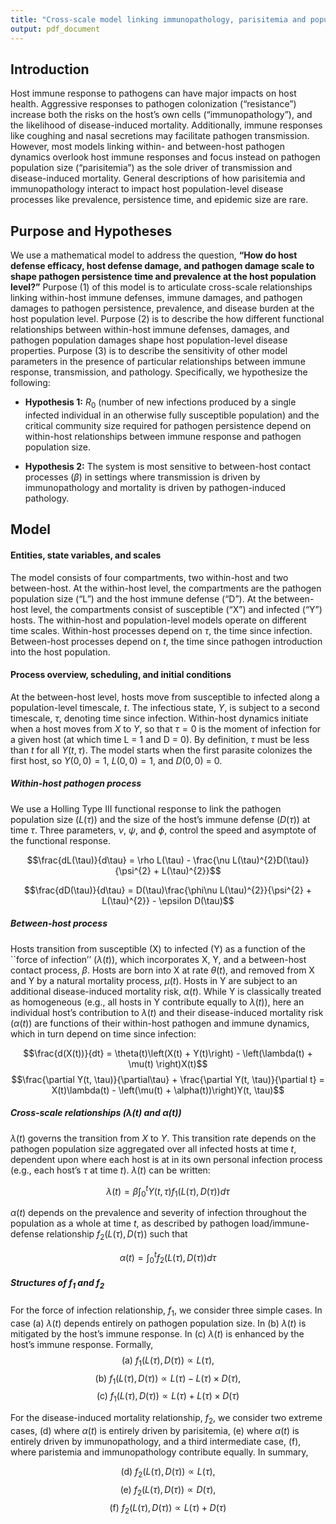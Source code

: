 ```yaml
---
title: "Cross-scale model linking immunopathology, parisitemia and population-level disease"
output: pdf_document
---
```


Introduction
---

Host immune response to pathogens can have major impacts on host health. Aggressive responses to pathogen colonization ("resistance") increase both the risks on the host's own cells ("immunopathology"), and the likelihood of disease-induced mortality. Additionally, immune responses like coughing and nasal secretions may facilitate pathogen transmission. However, most models linking within- and between-host pathogen dynamics overlook host immune responses and focus instead on pathogen population size ("parisitemia") as the sole driver of transmission and disease-induced mortality. General descriptions of how parisitemia and immunopathology interact to impact host population-level disease processes like prevalence, persistence time, and epidemic size are rare. 

Purpose and Hypotheses 
---
We use a mathematical model to address the question, **"How do host defense efficacy, host defense damage, and pathogen damage scale to shape pathogen persistence time and prevalence at the host population level?"** Purpose (1) of this model is to articulate cross-scale relationships linking within-host immune defenses, immune damages, and pathogen damages to pathogen persistence, prevalence, and disease burden at the host population level. Purpose (2) is to describe the how different functional relationships between within-host immune defenses, damages, and pathogen population damages shape host population-level disease properties. Purpose (3) is to describe the sensitivity of other model parameters in the presence of particular relationships between immune response, transmission, and pathology. Specifically, we hypothesize the following:

- **Hypothesis 1:** $R_{0}$ (number of new infections produced by a single infected individual in an otherwise fully susceptible population) and the critical community size required for pathogen persistence depend on within-host relationships between immune response and pathogen population size.

- **Hypothesis 2:** The system is most sensitive to between-host contact processes ($\beta$) in settings where transmission is driven by immunopathology and mortality is driven by pathogen-induced pathology.

Model
---

#### Entities, state variables, and scales

The model consists of four compartments, two within-host and two between-host. At the within-host level, the compartments are the pathogen population size ("L") and the host immune defense ("D"). At the between-host level, the compartments consist of susceptible ("X") and infected ("Y") hosts. The within-host and population-level models operate on different time scales. Within-host processes depend on $\tau$, the time since infection. Between-host processes depend on $t$, the time since pathogen introduction into the host population. 

#### Process overview, scheduling, and initial conditions

At the between-host level, hosts move from susceptible to infected along a population-level timescale, $t$. The infectious state, $Y$, is subject to a second timescale, $\tau$, denoting time since infection. Within-host dynamics initiate when a host moves from $X$ to $Y$, so that $\tau = 0$ is the moment of infection for a given host (at which time L = 1 and D = 0). By definition, $\tau$ must be less than $t$ for all $Y(t, \tau)$. The model starts when the first parasite colonizes the first host, so $Y(0, 0) = 1$, $L(0, 0) = 1$, and $D(0, 0)$ = 0. 

##### Within-host pathogen process
We use a Holling Type III functional response to link the pathogen population size ($L(\tau)$) and the size of the host's immune defense ($D(\tau)$) at time $\tau$. Three parameters, $\nu$, $\psi$, and $\phi$, control the speed and asymptote of the functional response. 

$$\frac{dL(\tau)}{d\tau} = \rho L(\tau) - \frac{\nu L(\tau)^{2}D(\tau)}{\psi^{2} + L(\tau)^{2}}$$

$$\frac{dD(\tau)}{d\tau} = D(\tau)\frac{\phi\nu L(\tau)^{2}}{\psi^{2} + L(\tau)^{2}} - \epsilon D(\tau)$$

##### Between-host process
Hosts transition from susceptible (X) to infected (Y) as a function of the ``force of infection'' ($\lambda(t)$), which incorporates X, Y, and a between-host contact process, $\beta$. Hosts are born into X at rate $\theta(t)$, and removed from X and Y by a natural mortality process, $\mu(t)$. Hosts in Y are subject to an additional disease-induced mortality risk, $\alpha(t)$. While Y is classically treated as homogeneous (e.g., all hosts in Y contribute equally to $\lambda(t)$), here an individual host's contribution to $\lambda(t)$ and their disease-induced mortality risk ($\alpha(t)$) are functions of their within-host pathogen and immune dynamics, which in turn depend on time since infection:

$$\frac{d(X(t))}{dt} = \theta(t)\left(X(t) + Y(t)\right) - \left(\lambda(t) + \mu(t) \right)X(t)$$
$$\frac{\partial Y(t, \tau)}{\partial\tau} + \frac{\partial Y(t, \tau)}{\partial t} = X(t)\lambda(t) - \left(\mu(t) + \alpha(t))\right)Y(t, \tau)$$


##### Cross-scale relationships ($\lambda(t)$ and $\alpha(t)$)
$\lambda(t)$ governs the transition from $X$ to $Y$. This transition rate depends on the pathogen population size aggregated over all infected hosts at time $t$, dependent upon where each host is at in its own personal infection process (e.g., each host's $\tau$ at time $t$). $\lambda(t)$ can be written:

$$\lambda(t) = \beta\int_{0}^{t}Y(t,\tau)f_{1}\left(L(\tau), D(\tau)\right) d\tau $$

$\alpha(t)$ depends on the prevalence and severity of infection throughout the population as a whole at time $t$, as described by pathogen load/immune-defense relationship $f_{2}\left(L(\tau), D(\tau)\right)$ such that

$$\alpha(t) = \int_{0}^{t}f_{2}\left(L(\tau), D(\tau)\right)d\tau$$

##### Structures of $f_{1}$ and $f_{2}$

For the force of infection relationship, $f_{1}$, we consider three simple cases. In case (a) $\lambda(t)$ depends entirely on pathogen population size. In (b) $\lambda(t)$ is mitigated by the host's immune response. In (c) $\lambda(t)$ is enhanced by the host's immune response. Formally, 
$$\text{(a) } f_{1}\left(L(\tau), D(\tau)\right) \propto L(\tau),$$
$$\text{(b) }f_{1}\left(L(\tau), D(\tau)\right) \propto L(\tau) - L(\tau) \times D(\tau),$$
$$\text{(c) }f_{1}\left(L(\tau), D(\tau)\right) \propto L(\tau) + L(\tau) \times D(\tau)$$

For the disease-induced mortality relationship, $f_{2}$, we consider two extreme cases, (d) where $\alpha(t)$ is entirely driven by parisitemia, (e) where $\alpha(t)$ is entirely driven by immunopathology, and a third intermediate case, (f), where paristemia and immunopathology contribute equally. In summary,

$$\text{(d) } f_{2}\left(L(\tau), D(\tau)\right) \propto L(\tau),$$
$$\text{(e) }f_{2}\left(L(\tau), D(\tau)\right) \propto D(\tau),$$
$$\text{(f) }f_{2}\left(L(\tau), D(\tau)\right) \propto L(\tau) + D(\tau)$$
